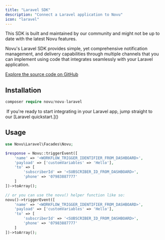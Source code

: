 ```yaml
---
title: "Laravel SDK"
description: "Connect a Laravel application to Novu"
icon: "laravel"
---
```



<Warning>
  This SDK is built and maintained by our community and might not be up to date with the latest Novu features.
</Warning>

Novu's Laravel SDK provides simple, yet comprehensive notification management, and delivery capabilities through multiple channels that you can implement using code that integrates seamlessly with your Laravel application.

[Explore the source code on GitHub](https://github.com/novuhq/novu-laravel)

## Installation

```php
composer require novu/novu-laravel
```

<Tip>
   If you're ready to start integrating in your Laravel app, jump straight to
  our [Laravel quickstart.]()
</Tip>

## Usage

```php
use Novu\Laravel\Facades\Novu;

$response = Novu::triggerEvent([
    'name' => '<WORKFLOW_TRIGGER_IDENTIFIER_FROM_DASHBOARD>',
    'payload' => ['customVariables' => 'Hello'],
    'to' => [
        'subscriberId' => '<SUBSCRIBER_ID_FROM_DASHBOARD>',
        'phone' => '07983887777'
    ]
])->toArray();

// or you can use the novu() helper function like so:
novu()->triggerEvent([
    'name' => '<WORKFLOW_TRIGGER_IDENTIFIER_FROM_DASHBOARD>',
    'payload' => ['customVariables' => 'Hello'],
    'to' => [
        'subscriberId' => '<SUBSCRIBER_ID_FROM_DASHBOARD>',
        'phone' => '07983887777'
    ]
])->toArray();
```
